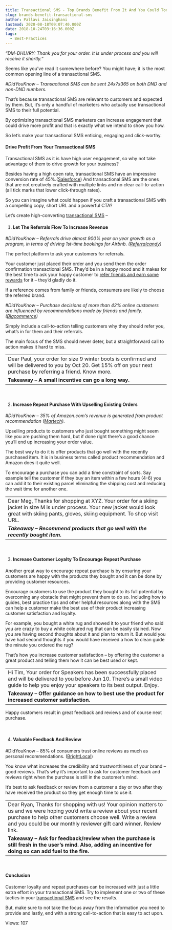 ```yaml
---
title: Transactional SMS - Top Brands Benefit From It And You Could Too
slug: brands-benefit-transactional-sms
author: Pallavi Jaisinghani
lastmod: 2020-08-18T09:07:40.000Z
date: 2018-10-24T03:16:36.000Z
tags:
  - Best-Practices
---
```


*“DM-DHLVRY: Thank you for your order. It is under process and you will receive it shortly.”*


Seems like you’ve read it somewhere before? You might have; it is the most common opening line of a transactional SMS.


*#DidYouKnow – Transactional SMS can be sent 24x7x365 on both DND and non-DND numbers.*


That’s because transactional SMS are relevant to customers and expected by them. But, it’s only a handful of marketers who actually use transactional SMS to their full potential.


By optimizing transactional SMS marketers can increase engagement that could drive more profit and that is exactly what we intend to show you how.


So let’s make your transactional SMS enticing, engaging and click-worthy.


#### **Drive Profit From Your Transactional SMS**


Transactional SMS as it is have high user engagement, so why not take advantage of them to drive growth for your business?


Besides having a high open rate, transactional SMS have an impressive conversion rate of 45%.([Salesforce](https://www.salesforce.com/blog/2016/11/sms-marketing.html)) And transactional SMS are the ones that are not creatively crafted with multiple links and no clear call-to-action (all tick marks that lower click-through rates).


So you can imagine what could happen if you craft a transactional SMS with a compelling copy, short URL and a powerful CTA?


Let’s create high-converting [transactional SMS](https://msg91.com/sms/?utm_source=blog&utm_medium=int&utm_campaign=transactionalsms) –


1. #### **Let The Referrals Flow To Increase Revenue**


*#DidYouKnow – Referrals drive almost 900% year on year growth as a program, in terms of driving 1st-time bookings for Airbnb. (*[*Referralcandy*](https://www.referralcandy.com/blog/airbnb-referral-program/)*)*


The perfect platform to ask your customers for referrals.


Your customer just placed their order and you send them the order confirmation transactional SMS. They’d be in a happy mood and it makes for the best time to ask your happy customer to [refer friends and earn some rewards](https://msg91.com/partner-program/?utm_source=blog&utm_medium=int&utm_campaign=transactionalsms) for it – they’d gladly do it.


If a reference comes from family or friends, consumers are likely to choose the referred brand.


*#DidYouKnow – Purchase decisions of more than 42% online customers are influenced by recommendations made by friends and family. (*[*Bigcommerce*](https://www.bigcommerce.com/blog/ecommerce-trends/)*)*


Simply include a call-to-action telling customers why they should refer you, what’s in for them and their referrals. 


The main focus of the SMS should never deter, but a straightforward call to action makes it hard to miss.




|  |
| --- |
| Dear Paul, your order for size 9 winter boots is confirmed and will be delivered to you by Oct 20. Get 15% off on your next purchase by referring a friend. Know more.
**Takeaway – A small incentive can go a long way.** |


 


2. ####  **Increase Repeat Purchase With Upselling Existing Orders**


*#DidYouKnow – 35% of Amazon.com’s revenue is generated from product recommendation (*[*Martech*](https://martechtoday.com/roi-recommendation-engines-marketing-205787)*).*


Upselling products to customers who just bought something might seem like you are pushing them hard, but if done right there’s a good chance you’ll end up increasing your order value.


The best way to do it is offer products that go well with the recently purchased item. It is in business terms called product recommendation and Amazon does it quite well.


To encourage a purchase you can add a time constraint of sorts. Say example tell the customer if they buy an item within a few hours (4-6) you can add it to their existing parcel eliminating the shipping cost and reducing the wait time for another one.




|  |
| --- |
| Dear Meg, Thanks for shopping at XYZ. Your order for a skiing jacket in size M is under process. Your new jacket would look great with skiing pants, gloves, skiing equipment. To shop visit URL.
***Takeaway – Recommend products that go well with the recently bought item.*** |


 


3. ####  **Increase Customer Loyalty To Encourage Repeat Purchase**


Another great way to encourage repeat purchase is by ensuring your customers are happy with the products they bought and it can be done by providing customer resources.


Encourage customers to use the product they bought to its full potential by overcoming any obstacle that might prevent them to do so. Including how to guides, best practice tips and other helpful resources along with the SMS can help a customer make the best use of their product increasing customer satisfaction and loyalty.


For example, you bought a white rug and showed it to your friend who said you are crazy to buy a white coloured rug that can be easily stained. Now you are having second thoughts about it and plan to return it. But would you have had second thoughts if you would have received a how to clean guide the minute you ordered the rug?


That’s how you increase customer satisfaction – by offering the customer a great product and telling them how it can be best used or kept.




|  |
| --- |
| Hi Tim, Your order for Speakers has been successfully placed and will be delivered to you before Jun 10. There’s a small video guide to help you enjoy your speakers to its best output. Enjoy.
**Takeaway – Offer guidance on how to best use the product for increased customer satisfaction.** |


Happy customers result in great feedback and reviews and of course next purchase.


 


4. ####  **Valuable Feedback And Review**


#DidYouKnow – 85% of consumers trust online reviews as much as personal recommendations. ([BrightLocal](https://www.brightlocal.com/learn/local-consumer-review-survey/))


You know what increases the credibility and trustworthiness of your brand – good reviews. That’s why it’s important to ask for customer feedback and reviews right when the purchase is still in the customer’s mind.


It’s best to ask feedback or review from a customer a day or two after they have received the product so they get enough time to use it.




|  |
| --- |
| Dear Ryan, Thanks for shopping with us! Your opinion matters to us and we were hoping you’d write a review about your recent purchase to help other customers choose well. Write a review and you could be our monthly reviewer gift card winner. Review link.
**Takeaway – Ask for feedback/review when the purchase is still fresh in the user’s mind. Also, adding an incentive for doing so can add fuel to the fire.** |


 


#### **Conclusion**


Customer loyalty and repeat purchases can be increased with just a little extra effort in your transactional SMS. Try to implement one or two of these tactics in your [transactional SMS](https://msg91.com/sms/?utm_source=blog&utm_medium=int&utm_campaign=transactionalsms) and see the results.


But, make sure to not take the focus away from the information you need to provide and lastly, end with a strong call-to-action that is easy to act upon.  


 Views: 107



